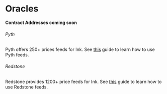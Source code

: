 # Oracles
**Contract Addresses coming soon**

###### Pyth

Pyth offers 250+ prices feeds for Ink.
See [this](https://docs.pyth.network/price-feeds/getting-started) guide to learn how to use Pyth feeds.

###### Redstone

Redstone provides 1200+ price feeds for Ink.
See [this](https://docs.redstone.finance/docs/introduction/) guide to learn how to use Redstone feeds.